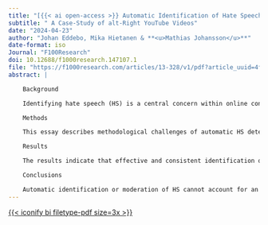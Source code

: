 ```yaml
---
title: "[{{< ai open-access >}} Automatic Identification of Hate Speech --](/pub/HatespeechDetection.html)"
subtitle: " A Case-Study of alt-Right YouTube Videos"
date: "2024-04-23"
author: "Johan Eddebo, Mika Hietanen & **<u>Mathias Johansson</u>**"
date-format: iso
Journal: "F100Research"
doi: 10.12688/f1000research.147107.1
file: "https://f1000research.com/articles/13-328/v1/pdf?article_uuid=4f6589ee-1b45-4373-8934-7dd66748fedc"
abstract: |

    Background

    Identifying hate speech (HS) is a central concern within online contexts. Current methods are insufficient for efficient preemptive HS identification. In this study, we present the results of an analysis of automatic HS identification applied to popular alt-right YouTube videos.

    Methods

    This essay describes methodological challenges of automatic HS detection. The case study concerns data on a formative segment of contemporary radical right discourse. Our purpose is twofold. (1) To outline an interdisciplinary mixed-methods approach for using automated identification of HS. This bridges the gap between technical research on the one hand (such as machine learning, deep learning, and natural language processing, NLP) and traditional empirical research on the other. Regarding alt-right discourse and HS, we ask: (2) What are the challenges in identifying HS in popular alt-right YouTube videos?

    Results

    The results indicate that effective and consistent identification of HS communication necessitates qualitative interventions to avoid arbitrary or misleading applications. Binary approaches of hate/non-hate speech tend to force the rationale for designating content as HS. A context-sensitive qualitative approach can remedy this by bringing into focus the indirect character of these communications. The results should interest researchers within social sciences and the humanities adopting automatic sentiment analysis and for those analysing HS and radical right discourse.

    Conclusions

    Automatic identification or moderation of HS cannot account for an evolving context of indirect signification. This study exemplifies a process whereby automatic hate speech identification could be utilised effectively. Several methodological steps are needed for a useful outcome, with both technical quantitative processing and qualitative analysis being vital to achieve meaningful results. With regard to the alt-right YouTube material, the main challenge is indirect framing. Identification demands orientation in the broader discursive context and the adaptation towards indirect expressions renders moderation and suppression ethically and legally precarious.
---
```


[{{< iconify bi filetype-pdf size=3x >}}]({{< meta file >}})
